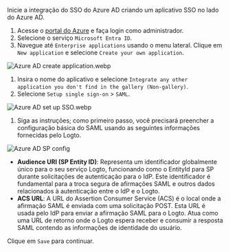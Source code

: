Inicie a integração do SSO do Azure AD criando um aplicativo SSO no lado do Azure AD.

1. Acesse o [portal do Azure](https://portal.azure.com/) e faça login como administrador.
2. Selecione o serviço `Microsoft Entra ID`.
3. Navegue até `Enterprise applications` usando o menu lateral. Clique em `New application` e selecione `Create your own application`.

![Azure AD create application.webp](./assets/azure_ad_create_application.webp)

1. Insira o nome do aplicativo e selecione `Integrate any other application you don't find in the gallery (Non-gallery)`.
2. Selecione `Setup single sign-on` > `SAML`.

![Azure AD set up SSO.webp](./assets/azure_ad_set_up_single_sign_on.webp)

1. Siga as instruções; como primeiro passo, você precisará preencher a configuração básica do SAML usando as seguintes informações fornecidas pelo Logto.

![Azure AD SP config](./assets/azure_ad_sp_config.webp)

- **Audience URI (SP Entity ID)**: Representa um identificador globalmente único para o seu serviço Logto, funcionando como o EntityId para SP durante solicitações de autenticação para o IdP. Este identificador é fundamental para a troca segura de afirmações SAML e outros dados relacionados à autenticação entre o IdP e o Logto.
- **ACS URL**: A URL do Assertion Consumer Service (ACS) é o local onde a afirmação SAML é enviada com uma solicitação POST. Esta URL é usada pelo IdP para enviar a afirmação SAML para o Logto. Atua como uma URL de retorno onde o Logto espera receber e consumir a resposta SAML contendo as informações de identidade do usuário.

Clique em `Save` para continuar.
